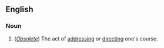 ==English==

===Noun===
#(''[[Obsolete]]'') The act of [[address]]ing or [[direct]]ing one's course.